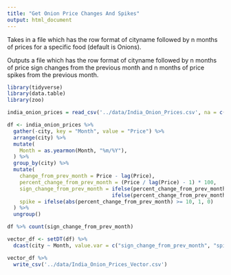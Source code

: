 ```yaml
---
title: "Get Onion Price Changes And Spikes"
output: html_document
---
```


Takes in a file which has the row format of cityname followed by n months of prices for a specific food (default is Onions). 

Outputs a file which has the row format of cityname followed by n months of price sign changes from the previous month and n months of price spikes from the previous month.

```r
library(tidyverse)
library(data.table)
library(zoo)
```

```r
india_onion_prices = read_csv('../data/India_Onion_Prices.csv', na = c("-1"))
```

```r
df <- india_onion_prices %>%
  gather(-city, key = "Month", value = "Price") %>%
  arrange(city) %>%
  mutate(
    Month = as.yearmon(Month, "%m/%Y"),
  ) %>%
  group_by(city) %>%
  mutate(
    change_from_prev_month = Price - lag(Price),
    percent_change_from_prev_month = (Price / lag(Price) - 1) * 100,
    sign_change_from_prev_month = ifelse(percent_change_from_prev_month > 5, 1, 
                                  ifelse(percent_change_from_prev_month < -5, -1, 0)),
    spike = ifelse(abs(percent_change_from_prev_month) >= 10, 1, 0)
  ) %>%
  ungroup()
```

```r
df %>% count(sign_change_from_prev_month)
```


```r
vector_df <- setDT(df) %>%
  dcast(city ~ Month, value.var = c("sign_change_from_prev_month", "spike"))
```

```r
vector_df %>%
  write_csv('../data/India_Onion_Prices_Vector.csv')
```
